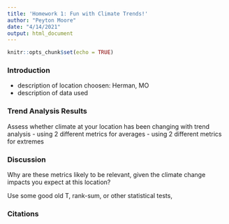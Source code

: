 ```yaml
---
title: 'Homework 1: Fun with Climate Trends!'
author: "Peyton Moore"
date: "4/14/2021"
output: html_document
---
```


```r
knitr::opts_chunk$set(echo = TRUE)
```




### Introduction

- description of location choosen: Herman, MO
- description of data used 



### Trend Analysis Results 

Assess whether climate at your location has been changing with trend analysis
- using 2 different metrics for averages
- using 2 different metrics for extremes


### Discussion 
Why are these metrics likely to be relevant, given the climate change impacts you expect at this location?

Use some good old T, rank-sum, or other statistical tests,


### Citations 



